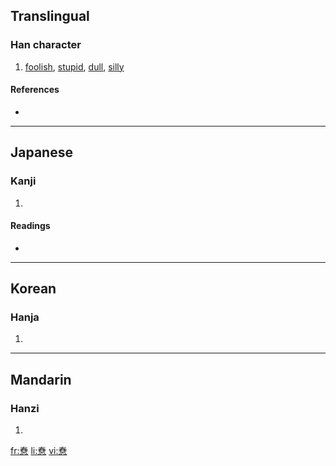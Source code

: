 ==Translingual==

===Han character===
{{Han char|rn=61|rad=心|as=11|sn=15|four=5033<sub>7</sub>|canj=手X心 (QXP)}}

# [[foolish]], [[stupid]], [[dull]], [[silly]]

====References====
* {{Han ref|kx=0401.300|dkj=11172|dj=0741.140|hdz=42340.060|uh=6183|ud=24963|bh=E579|bd=58745}}

----

==Japanese==

===Kanji===
{{ja-kanji|grade=|rs=心11}}

# {{defn|Japanese}}

====Readings====
* {{ja-readings|on=[[とう]] (tō), [[しょう]] (shō), [[しゅ]] (shu), [[ちょう]] (chō), [[ちゅ]] (chu)|kun=[[おろか]] (oroka)}}

----

==Korean==

===Hanja===
{{ko-hanja|hangeul=용|eumhun=|rv=yong|mr=yong|y=yong}}

# {{defn|Korean}}

----

==Mandarin==

===Hanzi===
{{cmn-hanzi|pin=[[chōng]] ([[chong1]])|wg=ch'ung<sup>1</sup>}}

# {{defn|Mandarin}}

[[fr:憃]]
[[li:憃]]
[[vi:憃]]